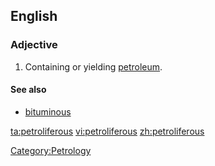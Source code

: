 ==English==

===Adjective===
{{en-adj}} 

# {{geology|of a rock or [[geologic]] [[formation]]}} Containing or yielding [[petroleum]].
 
====See also====
*[[bituminous]]

[[Category:Petrology]]

[[ta:petroliferous]]
[[vi:petroliferous]]
[[zh:petroliferous]]